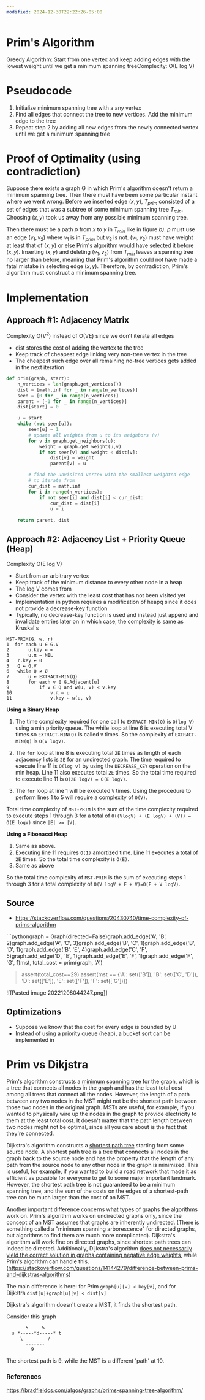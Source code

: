 ```yaml
---
modified: 2024-12-30T22:22:26-05:00
---
```

#  Prim's Algorithm
<CustomCallout type="Note" title="Note">Greedy Algorithm: Start from one vertex and keep adding edges with the lowest weight until we get a minimum spanning treeComplexity: O(E log V)</CustomCallout>
# Pseudocode
1. Initialize minimum spanning tree with a any vertex
2. Find all edges that connect the tree to new vertices. Add the minimum edge to the tree
3. Repeat step 2 by adding all new edges from the newly connected vertex until we get a minimum spanning tree

# Proof of Optimality (using contradiction)

Suppose there exists a graph G in which Prim's algorithm doesn't return a minimum spanning tree. Then there must have been some particular instant where we went wrong. Before we inserted edge $(x,y)$, $T_{prim}$ consisted of a set of edges that was a subtree of some minimum spanning tree $T_{min}$. Choosing $(x,y)$ took us away from any possible minimum spanning tree.

Then there must be a path $p$ from $x$ to $y$ in $T_{min}$ like in figure *b)*. $p$ must use an edge $(v_1,v_2)$ where $v_1$ is in $T_{prim}$ but $v_2$ is not. $(v_1,v_2)$ must have weight at least that of $(x,y)$ or else Prim's algorithm would have selected it before $(x,y)$. Inserting $(x,y)$ and deleting $(v_1, v_2)$ from $T_{min}$ leaves a spanning tree no larger than before, meaning that Prim's algorithm could not have made a fatal mistake in selecting edge $(x,y)$. Therefore, by contradiction, Prim's algorithm must construct a minimum spanning tree.

# Implementation

## Approach #1: Adjacency Matrix
Complexity O($V^2$) instead of O(VE) since we don't iterate all edges
- dist stores the cost of adding the vertex to the tree
- Keep track of cheapest edge linking very non-tree vertex in the tree
- The cheapest such edge over all remaining no-tree vertices gets added in the next iteration

```python
def prim(graph, start):
	n_vertices = len(graph.get_vertices())
	dist = [math.inf for _ in range(n_vertices)]
	seen = [0 for _ in range(n_vertices)]
	parent = [-1 for _ in range(n_vertices)]
	dist[start] = 0

	u = start
	while (not seen[u]):
		seen[u] = 1
		# update all weights from u to its neighbors (v)
		for v in graph.get_neighbors(u):
			weight = graph.get_weight(u,v)
			if not seen[v] and weight < dist[v]:
				dist[v] = weight
				parent[v] = u

		# find the unvisited vertex with the smallest weighted edge 
		# to iterate from 
		cur_dist = math.inf
		for i in range(n_vertices):
			if not seen[i] and dist[i] < cur_dist:
				cur_dist = dist[i]
				u = i
	
	return parent, dist
```


## Approach #2: Adjacency List + Priority Queue (Heap)
Complexity O(E log V)
-  Start from an arbitrary vertex
- Keep track of the minimum distance to every other node in a heap
- The log V comes from 
- Consider the vertex with the least cost that has not been visited yet
- Implementation in python requires a modification of heapq since it does not provide a decrease-key function
- Typically, no decrease-key function is used and instead just append and invalidate entries later on in which case, the complexity is same as Kruskal's


```
MST-PRIM(G, w, r)
1  for each u ∈ G.V
2       u.key ← ∞
3       u.π ← NIL
4   r.key ← 0
5   Q ← G.V
6   while Q ≠ Ø
7       u ← EXTRACT-MIN(Q)
8       for each v ∈ G.Adjacent[u]
9           if v ∈ Q and w(u, v) < v.key
10              v.π ← u
11              v.key ← w(u, v)
```

**Using a Binary Heap**

1. The time complexity required for one call to `EXTRACT-MIN(Q)` is `O(log V)` using a min priority queue. The while loop at line 6 is executing total V times.so `EXTRACT-MIN(Q)` is called `V` times. So the complexity of `EXTRACT-MIN(Q)` is `O(V logV)`.
    
2. The `for` loop at line 8 is executing total `2E` times as length of each adjacency lists is `2E` for an undirected graph. The time required to execute line 11 is `O(log v)` by using the `DECREASE_KEY` operation on the min heap. Line 11 also executes total `2E` times. So the total time required to execute line 11 is `O(2E logV) = O(E logV)`.
    
3. The `for` loop at line 1 will be executed `V` times. Using the procedure to perform lines 1 to 5 will require a complexity of `O(V)`.
    

Total time complexity of `MST-PRIM` is the sum of the time complexity required to execute steps 1 through 3 for a total of `O((VlogV) + (E logV) + (V)) = O(E logV)` since `|E| >= |V|`.

**Using a Fibonacci Heap**

1. Same as above.
2. Executing line 11 requires `O(1)` amortized time. Line 11 executes a total of `2E` times. So the total time complexity is `O(E)`.
3. Same as above

So the total time complexity of `MST-PRIM` is the sum of executing steps 1 through 3 for a total complexity of `O(V logV + E + V)=O(E + V logV)`.

## Source
- https://stackoverflow.com/questions/20430740/time-complexity-of-prims-algorithm

<CustomCallout type="example" title="example">```pythongraph = Graph(directed=False)graph.add_edge('A', 'B', 2)graph.add_edge('A', 'C', 3)graph.add_edge('B', 'C', 1)graph.add_edge('B', 'D', 1)graph.add_edge('B', 'E', 4)graph.add_edge('C', 'F', 5)graph.add_edge('D', 'E', 1)graph.add_edge('E', 'F', 1)graph.add_edge('F', 'G', 1)mst, total_cost = prim(graph, 'A')</CustomCallout>
>
>assert(total_cost==29)
>assert(mst == {'A': set(['B']), 'B': set(['C', 'D']), 
> 				'D': set(['E']), 'E': set(['F']), 
> 				'F': set(['G'])})


![[Pasted image 20221208044247.png]]

## Optimizations
- Suppose we know that the cost for every edge is bounded by U
- Instead of using a priority queue (heap), a bucket sort can be implemented in 

# Prim vs Dikjstra
Prim's algorithm constructs a [minimum spanning tree](http://en.wikipedia.org/wiki/Minimum_spanning_tree) for the graph, which is a tree that connects all nodes in the graph and has the least total cost among all trees that connect all the nodes. However, the length of a path between any two nodes in the MST might not be the shortest path between those two nodes in the original graph. MSTs are useful, for example, if you wanted to physically wire up the nodes in the graph to provide electricity to them at the least total cost. It doesn't matter that the path length between two nodes might not be optimal, since all you care about is the fact that they're connected.

Dijkstra's algorithm constructs a [shortest path tree](http://en.wikipedia.org/wiki/Shortest_path_tree) starting from some source node. A shortest path tree is a tree that connects all nodes in the graph back to the source node and has the property that the length of any path from the source node to any other node in the graph is minimized. This is useful, for example, if you wanted to build a road network that made it as efficient as possible for everyone to get to some major important landmark. However, the shortest path tree is not guaranteed to be a minimum spanning tree, and the sum of the costs on the edges of a shortest-path tree can be much larger than the cost of an MST.

Another important difference concerns what types of graphs the algorithms work on. Prim's algorithm works on undirected graphs only, since the concept of an MST assumes that graphs are inherently undirected. (There is something called a "minimum spanning arborescence" for directed graphs, but algorithms to find them are much more complicated). Dijkstra's algorithm will work fine on directed graphs, since shortest path trees can indeed be directed. Additionally, Dijkstra's algorithm [does not necessarily yield the correct solution in graphs containing negative edge weights](https://stackoverflow.com/questions/6799172/negative-weights-using-dijkstra-algorithm/6799344#6799344), while Prim's algorithm can handle this. (https://stackoverflow.com/questions/14144279/difference-between-prims-and-dijkstras-algorithms)


The main difference is here: for Prim `graph[u][v] < key[v]`, and for Dijkstra `dist[u]+graph[u][v] < dist[v]`

Dijkstra's algorithm doesn't create a MST, it finds the shortest path.

Consider this graph

```
       5     5
  s *-----*d-----* t
     \         /
       -------
         9
```

The shortest path is 9, while the MST is a different 'path' at 10.

### References
https://bradfieldcs.com/algos/graphs/prims-spanning-tree-algorithm/


